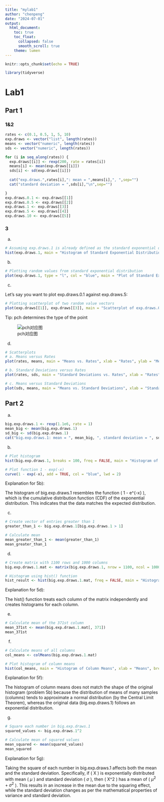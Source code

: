 ```yaml
---
title: "mylab1"
author: "chenpeng"
date: "2024-07-01"
output:
  html_document:
    toc: true
    toc_float:
      collapsed: false
      smooth_scroll: true
    theme: lumen
---
```


```r
knitr::opts_chunk$set(echo = TRUE)
```

```r
library(tidyverse)
```

# Lab1
## Part 1
### 1&2
```r
rates <- c(0.1, 0.5, 1, 5, 10)
exp.draws <- vector("list", length(rates))
means <- vector("numeric", length(rates))
sds <- vector("numeric", length(rates))

for (i in seq_along(rates)) {
  exp.draws[[i]] <- rexp(200, rate = rates[i])
  means[i] <- mean(exp.draws[[i]])
  sds[i] <- sd(exp.draws[[i]])
  
  cat("exp.draws.",rates[i],": mean = ",means[i],", ",sep="")
  cat("standard deviation = ",sds[i],"\n",sep="")

}
exp.draws.0.1 <- exp.draws[[1]]
exp.draws.0.5 <- exp.draws[[2]]
exp.draws.1 <- exp.draws[[3]]
exp.draws.5 <- exp.draws[[4]]
exp.draws.10 <- exp.draws[[5]]
```
### 3
a.
```r
# Assuming exp.draws.1 is already defined as the standard exponential distribution
hist(exp.draws.1, main = "Histogram of Standard Exponential Distribution", xlab = "Values")
```

b.
```r
# Plotting random values from standard exponential distribution
plot(exp.draws.1, type = "l", col = "blue", main = "Plot of Standard Exponential Distribution", xlab = "Index", ylab = "Values")
```

c.

Let's say you want to plot exp.draws.0.1 against exp.draws.5:
```r
# Plotting scatterplot of two random value vectors
plot(exp.draws[[1]], exp.draws[[3]], main = "Scatterplot of exp.draws.0.1 vs. exp.draws.5", xlab = "exp.draws.0.1", ylab = "exp.draws.5", col = "red", pch = 16)

```

Tip: pch determines the type of the point

![pch对应图](https://img-blog.csdn.net/20160505151456877)

d.
```r
# Scatterplots
# a. Means versus Rates
plot(rates, means, main = "Means vs. Rates", xlab = "Rates", ylab = "Means", col = "blue", pch = 16)

# b. Standard Deviations versus Rates
plot(rates, sds, main = "Standard Deviations vs. Rates", xlab = "Rates", ylab = "Standard Deviations", col = "green", pch = 16)

# c. Means versus Standard Deviations
plot(sds, means, main = "Means vs. Standard Deviations", xlab = "Standard Deviations", ylab = "Means", col = "purple", pch = 16)
```

## Part 2
a.
```r
big.exp.draws.1 <- rexp(1.1e6, rate = 1)
mean_big <- mean(big.exp.draws.1)
sd_big <- sd(big.exp.draws.1)
cat("big.exp.draws.1: mean = ", mean_big, ", standard deviation = ", sd_big,"\n",sep="")
```

b.
```r
# Plot histogram
hist(big.exp.draws.1, breaks = 100, freq = FALSE, main = "Histogram of big.exp.draws.1", xlab = "Values")

# Plot function 1 - exp(-x)
curve(1 - exp(-x), add = TRUE, col = "blue", lwd = 2)

```

Explanation for 5b):

The histogram of big.exp.draws.1 resembles the function ( 1 - e^{-x} ), which is the cumulative distribution function (CDF) of the exponential distribution. This indicates that the data matches the expected distribution.

c.
```r
# Create vector of entries greater than 1
greater_than_1 <- big.exp.draws.1[big.exp.draws.1 > 1]

# Calculate mean
mean_greater_than_1 <- mean(greater_than_1)
mean_greater_than_1

```

d.
```r
# Create matrix with 1100 rows and 1000 columns
big.exp.draws.1.mat <- matrix(big.exp.draws.1, nrow = 1100, ncol = 1000)

# Histogram using hist() function
hist_result <- hist(big.exp.draws.1.mat, freq = FALSE, main = "Histogram using big.exp.draws.1.mat", xlab = "Values")

```

Explanation for 5d):

The hist() function treats each column of the matrix independently and creates histograms for each column.

e.
```r
# Calculate mean of the 371st column
mean_371st <- mean(big.exp.draws.1.mat[, 371])
mean_371st

```

f.
```r
# Calculate means of all columns
col_means <- colMeans(big.exp.draws.1.mat)

# Plot histogram of column means
hist(col_means, main = "Histogram of Column Means", xlab = "Means", breaks = 30)

```

Explanation for 5f):

The histogram of column means does not match the shape of the original histogram (problem 5b) because the distribution of means of many samples (columns) tends to approximate a normal distribution (by the Central Limit Theorem), whereas the original data (big.exp.draws.1) follows an exponential distribution.

g.
```r
# Square each number in big.exp.draws.1
squared_values <- big.exp.draws.1^2

# Calculate mean of squared values
mean_squared <- mean(squared_values)
mean_squared
```

Explanation for 5g):

Taking the square of each number in big.exp.draws.1 affects both the mean and the standard deviation. Specifically, if ( X ) is exponentially distributed with mean ( $\mu$ ) and standard deviation ( $\sigma$ ), then ( X^2 ) has a mean of ( $\mu ^2 + \sigma ^2$ ). This results in an increase in the mean due to the squaring effect, while the standard deviation changes as per the mathematical properties of variance and standard deviation.








